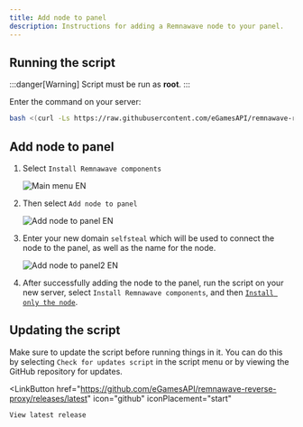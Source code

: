 ```yaml
---
title: Add node to panel
description: Instructions for adding a Remnawave node to your panel.
---
```



## Running the script

:::danger[Warning]
Script must be run as **root**.
:::

Enter the command on your server:

```bash
bash <(curl -Ls https://raw.githubusercontent.com/eGamesAPI/remnawave-reverse-proxy/refs/heads/main/install_remnawave.sh)
```

## Add node to panel

<Steps>

1. Select `Install Remnawave components`

    ![Main menu EN](https://raw.githubusercontent.com/eGamesAPI/remnawave-reverse-proxy/refs/heads/main/docs/src/assets/en/main_menu.png)

2. Then select `Add node to panel`

    ![Add node to panel EN](https://raw.githubusercontent.com/eGamesAPI/remnawave-reverse-proxy/refs/heads/main/docs/src/assets/en/add_node_to_panel.png)

3. Enter your new domain `selfsteal` which will be used to connect the node to the panel, as well as the name for the node.

    ![Add node to panel2 EN](https://raw.githubusercontent.com/eGamesAPI/remnawave-reverse-proxy/refs/heads/main/docs/src/assets/en/add_node_to_panel2.png)

4. After successfully adding the node to the panel, run the script on your new server, select `Install Remnawave components`, and then [`Install only the node`](https://wiki.egam.es/en/installation/node-only/).

</Steps>

## Updating the script

Make sure to update the script before running things in it. You can do this by selecting `Check for updates script` in the script menu or by viewing the GitHub repository for updates.

<LinkButton
    href="https://github.com/eGamesAPI/remnawave-reverse-proxy/releases/latest"
    icon="github"
    iconPlacement="start"
>
    View latest release
</LinkButton>
